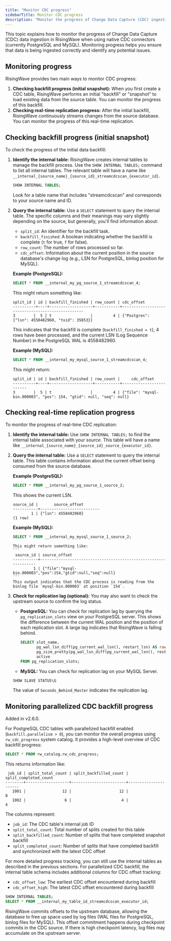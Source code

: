 ```yaml
---
title: "Monitor CDC progress"
sidebarTitle: Monitor CDC progress
description: "Monitor the progress of Change Data Capture (CDC) ingestion in RisingWave."
---
```


This topic explains how to monitor the progress of Change Data Capture (CDC) data ingestion in RisingWave when using native CDC connectors (currently PostgreSQL and MySQL).  Monitoring progress helps you ensure that data is being ingested correctly and identify any potential issues.

## Monitoring progress

RisingWave provides two main ways to monitor CDC progress:

1.  **Checking backfill progress (initial snapshot):** When you first create a CDC table, RisingWave performs an initial "backfill" or "snapshot" to load existing data from the source table. You can monitor the progress of this backfill.
2.  **Checking real-time replication progress:** After the initial backfill, RisingWave continuously streams changes from the source database.  You can monitor the progress of this real-time replication.

## Checking backfill progress (initial snapshot)

To check the progress of the initial data backfill:

1.  **Identify the internal table:** RisingWave creates internal tables to manage the backfill process. Use the `SHOW INTERNAL TABLES;` command to list all internal tables.  The relevant table will have a name like `__internal_{source_name}_{source_id}_streamcdcscan_{executor_id}`.

    ```sql
    SHOW INTERNAL TABLES;
    ```

    Look for a table name that includes "streamcdcscan" and corresponds to your source name and ID.

2.  **Query the internal table:**  Use a `SELECT` statement to query the internal table. The specific columns and their meanings may vary slightly depending on the source, but generally, you'll find information about:
    *   `split_id`:  An identifier for the backfill task.
    *   `backfill_finished`: A boolean indicating whether the backfill is complete (`t` for true, `f` for false).
    *   `row_count`: The number of rows processed so far.
    *   `cdc_offset`:  Information about the current position in the source database's change log (e.g., LSN for PostgreSQL, binlog position for MySQL).

    **Example (PostgreSQL):**

    ```sql
    SELECT * FROM __internal_my_pg_source_1_streamcdcscan_4;
    ```

    This might return something like:

    ```
    split_id | id | backfill_finished | row_count | cdc_offset
    ----------+----+-------------------+-----------+--------------------------------------------------
    3        |  5 | t                 |         4 | {"Postgres": {"lsn": 4558482960, "txid": 35853}}
    ```

    This indicates that the backfill is complete (`backfill_finished = t`), 4 rows have been processed, and the current LSN (Log Sequence Number) in the PostgreSQL WAL is 4558482960.

    **Example (MySQL):**
     ```sql
     SELECT * FROM __internal_my_mysql_source_1_streamcdcscan_4;
     ```
    This might return:
    ```
    split_id | id | backfill_finished | row_count |     cdc_offset
    ----------+----+-------------------+-----------+-------------------------
    3        |  5 | t                 |         4 | {"file": "mysql-bin.000003", "pos": 154, "gtid": null, "seq": null}
    ```

## Checking real-time replication progress

To monitor the progress of real-time CDC replication:

1.  **Identify the internal table:**  Use `SHOW INTERNAL TABLES;` to find the internal table associated with your *source*. This table will have a name like `__internal_{source_name}_{source_id}_source_{executor_id}`.

2.  **Query the internal table:**  Use a `SELECT` statement to query the internal table. This table contains information about the current offset being consumed from the source database.

    **Example (PostgreSQL):**

    ```sql
    SELECT * FROM __internal_my_pg_source_1_source_2;
    ```
    This shows the current LSN.
    ```
    source_id |       source_offset
    -----------+--------------------------
            1 | {"lsn": 4558482960}
    (1 row)
    ```

    **Example (MySQL):**
       ```sql
       SELECT * FROM __internal_my_mysql_source_1_source_2;
       ```
        This might return something like:
        ```
         source_id | source_offset
        -----------+-----------------------------------------------------------------
                 1 | {"file":"mysql-bin.000003","pos":154,"gtid":null,"seq":null}
        ```
        This output indicates that the CDC process is reading from the binlog file `mysql-bin.000003` at position `154`.

3. **Check for replication lag (optional):**
   You may also want to check the upstream source to confirm the log status.

    *   **PostgreSQL:** You can check for replication lag by querying the `pg_replication_slots` view on your PostgreSQL server.  This shows the difference between the current WAL position and the position of each replication slot.  A large lag indicates that RisingWave is falling behind.
        ```sql
        SELECT slot_name,
               pg_wal_lsn_diff(pg_current_wal_lsn(), restart_lsn) AS raw,
               pg_size_pretty(pg_wal_lsn_diff(pg_current_wal_lsn(), restart_lsn)) AS replicationSlotLag,
               active
        FROM pg_replication_slots;
        ```

    * **MySQL:** You can check for replication lag on your MySQL Server.
     ```sql
    SHOW SLAVE STATUS\G
     ```
    The value of `Seconds_Behind_Master` indicates the replication lag.

## Monitoring parallelized CDC backfill progress

<Note>
Added in v2.6.0.
</Note>

For PostgreSQL CDC tables with parallelized backfill enabled (`backfill.parallelism > 0`), you can monitor the overall progress using `rw_cdc_progress` system catalog. It provides a high-level overview of CDC backfill progress:

```sql
SELECT * FROM rw_catalog.rw_cdc_progress;
```

This returns information like:

```
 job_id | split_total_count | split_backfilled_count | split_completed_count
--------+-------------------+------------------------+----------------------
   1001 |                12 |                     12 |                     8
   1002 |                 6 |                      4 |                     4
```

The columns represent:
- `job_id`: The CDC table's internal job ID
- `split_total_count`: Total number of splits created for this table
- `split_backfilled_count`: Number of splits that have completed snapshot backfill  
- `split_completed_count`: Number of splits that have completed backfill and synchronized with the latest CDC offset


For more detailed progress tracking, you can still use the internal tables as described in the previous sections. For parallelized CDC backfill, the internal table schema includes additional columns for CDC offset tracking:

- `cdc_offset_low`: The earliest CDC offset encountered during backfill
- `cdc_offset_high`: The latest CDC offset encountered during backfill

```sql
SHOW INTERNAL TABLES;
SELECT * FROM __internal_my_table_id_streamcdcscan_executor_id;
```

<Note>
RisingWave commits offsets to the upstream database, allowing the database to free up space used by log files (WAL files for PostgreSQL, binlog files for MySQL). This offset commitment happens during checkpoint commits in the CDC source. If there is high checkpoint latency, log files may accumulate on the upstream server.
</Note>